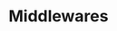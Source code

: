 
# Middlewares

<GitHubFolderStructure
	githubUrl="https://github.com/Bing-Chill-inc/Algoforge-main"
	pathToDisplay="src/back/middlewares"
	openByDefault
/>
